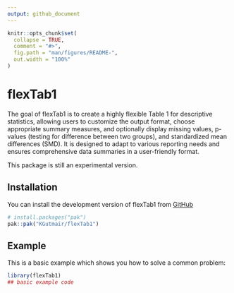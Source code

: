 ```yaml
---
output: github_document
---
```


<!-- README.md is generated from README.Rmd. Please edit that file -->

```r
knitr::opts_chunk$set(
  collapse = TRUE,
  comment = "#>",
  fig.path = "man/figures/README-",
  out.width = "100%"
)
```

# flexTab1

<!-- badges: start -->
<!-- badges: end -->

The goal of flexTab1 is to create a highly flexible Table 1 for descriptive statistics, allowing users to customize the output format, choose appropriate summary measures, and optionally display missing values, p-values (testing for difference between two groups), and standardized mean differences (SMD). It is designed to adapt to various reporting needs and ensures comprehensive data summaries in a user-friendly format.

This package is still an experimental version. 

## Installation

You can install the development version of flexTab1 from [GitHub](https://github.com/KGutmair/flexTab1)

``` r
# install.packages("pak")
pak::pak("KGutmair/flexTab1")
```

## Example

This is a basic example which shows you how to solve a common problem:

```r
library(flexTab1)
## basic example code
```

